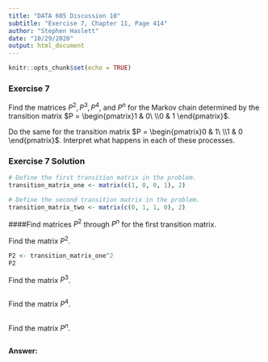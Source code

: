 ```yaml
---
title: "DATA 605 Discussion 10"
subtitle: "Exercise 7, Chapter 11, Page 414"
author: "Stephen Haslett"
date: "10/29/2020"
output: html_document
---
```


```r
knitr::opts_chunk$set(echo = TRUE)
```

### Exercise 7
Find the matrices $P^2, P^3, P^4$, and $P^n$ for the Markov chain determined by the transition matrix $P = \begin{pmatrix}1 & 0\ \\0 & 1 \end{pmatrix}$.

Do the same for the transition matrix $P =  \begin{pmatrix}0 & 1\ \\1 & 0 \end{pmatrix}$. Interpret what happens in each of these processes.

### Exercise 7 Solution

```r
# Define the first transition matrix in the problem.
transition_matrix_one <- matrix(c(1, 0, 0, 1), 2)

# Define the second transition matrix in the problem.
transition_matrix_two <- matrix(c(0, 1, 1, 0), 2)
```


####Find matrices $P^2$ through $P^n$ for the first transition matrix.


Find the matrix $P^2$.
```r
P2 <- transition_matrix_one^2
P2
```


Find the matrix $P^3$.
```r

```


Find the matrix $P^4$.
```r

```


Find the matrix $P^n$.
```r

```



**Answer:** 


